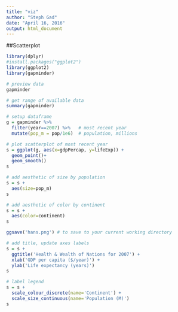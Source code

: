 ```yaml
---
title: "viz"
author: "Steph Gad"
date: "April 16, 2016"
output: html_document
---
```


##Scatterplot

```r
library(dplyr)
#install.packages("ggplot2")
library(ggplot2)
library(gapminder)

# preview data
gapminder

# get range of available data
summary(gapminder)

```


```r

# setup dataframe
g = gapminder %>%
  filter(year==2007) %>%   # most recent year 
  mutate(pop_m = pop/1e6)  # population, millions

# plot scatterplot of most recent year 
s = ggplot(g, aes(x=gdpPercap, y=lifeExp)) +
  geom_point()+
  geom_smooth()
s

# add aesthetic of size by population
s = s + 
  aes(size=pop_m)
s

# add aesthetic of color by continent
s = s + 
  aes(color=continent)
s

ggsave('hans.png') # to save to your current working directory 

# add title, update axes labels
s = s + 
  ggtitle('Health & Wealth of Nations for 2007') +
  xlab('GDP per capita ($/year)') +
  ylab('Life expectancy (years)')
s

# label legend
s = s + 
  scale_colour_discrete(name='Continent') +
  scale_size_continuous(name='Population (M)')
s

```

